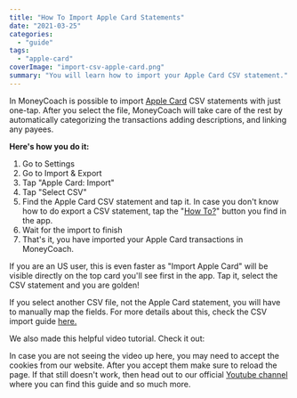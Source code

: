 ```yaml
---
title: "How To Import Apple Card Statements"
date: "2021-03-25"
categories: 
  - "guide"
tags: 
  - "apple-card"
coverImage: "import-csv-apple-card.png"
summary: "You will learn how to import your Apple Card CSV statement."
---
```


In MoneyCoach is possible to import [Apple Card](https://www.apple.com/apple-card/) CSV statements with just one-tap. After you select the file, MoneyCoach will take care of the rest by automatically categorizing the transactions adding descriptions, and linking any payees.

**Here's how you do it:**

1. Go to Settings
2. Go to Import & Export
3. Tap "Apple Card: Import"
4. Tap "Select CSV"
5. Find the Apple Card CSV statement and tap it. In case you don't know how to do export a CSV statement, tap the "[How To?](https://support.apple.com/en-us/HT211236)" button you find in the app.
6. Wait for the import to finish
7. That's it, you have imported your Apple Card transactions in MoneyCoach.

If you are an US user, this is even faster as "Import Apple Card" will be visible directly on the top card you'll see first in the app. Tap it, select the CSV statement and you are golden!

If you select another CSV file, not the Apple Card statement, you will have to manually map the fields. For more details about this, check the CSV import guide [here.](/import-csv-files-in-moneycoach/)

We also made this helpful video tutorial. Check it out:

<YouTube url="https://www.youtube.com/watch?v=Dw_WIBMGnwE" />


In case you are not seeing the video up here, you may need to accept the cookies from our website. After you accept them make sure to reload the page. If that still doesn't work, then head out to our official [Youtube channel](https://www.youtube.com/channel/UCPNG3H-kpoGmW6Sud0SuLxQ) where you can find this guide and so much more.

